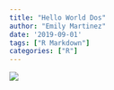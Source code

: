 ```yaml
---
title: "Hello World Dos"
author: "Emily Martinez"
date: '2019-09-01'
tags: ["R Markdown"]
categories: ["R"]
---
```


![](https://media.giphy.com/media/Wj7lNjMNDxSmc/giphy.gif)

